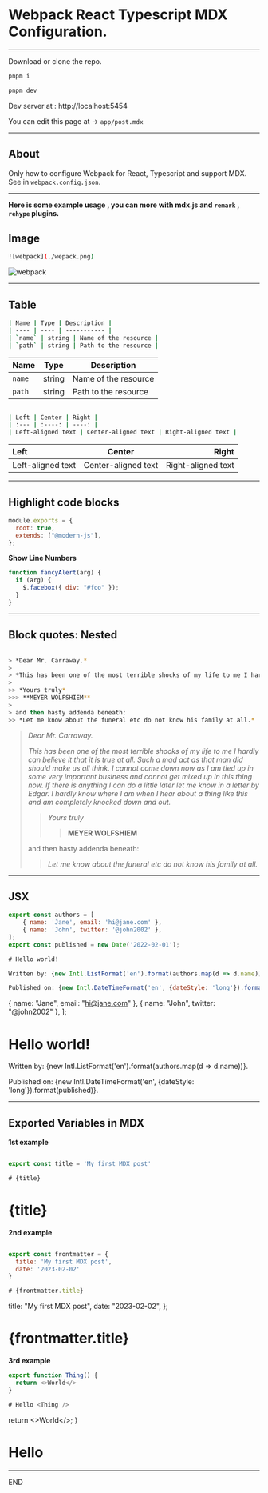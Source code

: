 # **Webpack React Typescript MDX Configuration.**

---

Download or clone the repo.

```bash
pnpm i
```

```bash
pnpm dev
```

Dev server at : http://localhost:5454

You can edit this page at -> `app/post.mdx`

---

## **About**

Only how to configure Webpack for React, Typescript and support MDX.
See in `webpack.config.json`.

---

**Here is some example usage , you can more with mdx.js and `remark` , `rehype` plugins.**

## **Image**

```bash
![webpack](./wepack.png)
```

![webpack](./wepack.png)

---

## **Table**

```bash
| Name | Type | Description |
| ---- | ---- | ----------- |
| `name` | string | Name of the resource |
| `path` | string | Path to the resource |

```

| Name   | Type   | Description          |
| ------ | ------ | -------------------- |
| `name` | string | Name of the resource |
| `path` | string | Path to the resource |

```bash

| Left | Center | Right |
| :--- | :----: | ----: |
| Left-aligned text | Center-aligned text | Right-aligned text |

```

| Left              |       Center        |              Right |
| :---------------- | :-----------------: | -----------------: |
| Left-aligned text | Center-aligned text | Right-aligned text |

---

## **Highlight code blocks**

```js
module.exports = {
  root: true,
  extends: ["@modern-js"],
};
```

**Show Line Numbers**

```js {1,3-4} showLineNumbers
function fancyAlert(arg) {
  if (arg) {
    $.facebox({ div: "#foo" });
  }
}
```

---

## **Block quotes: Nested**

```bash

> *Dear Mr. Carraway.*
>
> *This has been one of the most terrible shocks of my life to me I hardly can believe it that it is true at all. Such a mad act as that man did should make us all think. I cannot come down now as I am tied up in some very important business and cannot get mixed up in this thing now. If there is anything I can do a little later let me know in a letter by Edgar. I hardly know where I am when I hear about a thing like this and am completely knocked down and out.*
>
>> *Yours truly*
>>> **MEYER WOLFSHIEM**
>
> and then hasty addenda beneath:
>> *Let me know about the funeral etc do not know his family at all.*


```

> _Dear Mr. Carraway._
>
> _This has been one of the most terrible shocks of my life to me I hardly can believe it that it is true at all. Such a mad act as that man did should make us all think. I cannot come down now as I am tied up in some very important business and cannot get mixed up in this thing now. If there is anything I can do a little later let me know in a letter by Edgar. I hardly know where I am when I hear about a thing like this and am completely knocked down and out._
>
> > _Yours truly_
> >
> > > **MEYER WOLFSHIEM**
>
> and then hasty addenda beneath:
>
> > _Let me know about the funeral etc do not know his family at all._

---

## **JSX**

```js
export const authors = [
	{ name: 'Jane', email: 'hi@jane.com' },
	{ name: 'John', twitter: '@john2002' },
];
export const published = new Date('2022-02-01');

# Hello world!

Written by: {new Intl.ListFormat('en').format(authors.map(d => d.name))}.

Published on: {new Intl.DateTimeFormat('en', {dateStyle: 'long'}).format(published)}.
```

  { name: "Jane", email: "hi@jane.com" },
  { name: "John", twitter: "@john2002" },
];

# Hello world!

Written by: {new Intl.ListFormat('en').format(authors.map(d => d.name))}.

Published on: {new Intl.DateTimeFormat('en', {dateStyle: 'long'}).format(published)}.

---

## **Exported Variables in MDX**

**1st example**

```js

export const title = 'My first MDX post'

# {title}

```


# {title}

**2nd example**

```js

export const frontmatter = {
  title: 'My first MDX post',
  date: '2023-02-02'
}

# {frontmatter.title}

```

  title: "My first MDX post",
  date: "2023-02-02",
};

# {frontmatter.title}

**3rd example**

```js
export function Thing() {
  return <>World</>
}

# Hello <Thing />
```

  return <>World</>;
}

# Hello <Thing />

---

END
